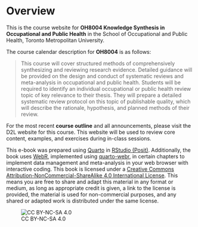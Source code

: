 
# Overview {.unnumbered}

This is the course website for **OH8004 Knowledge Synthesis in Occupational and Public Health** in the School of Occupational and Public Health, Toronto Metropolitan University.

The course calendar description for **OH8004** is as follows:

> This course will cover structured methods of comprehensively synthesizing and reviewing research evidence. Detailed guidance will be provided on the design and conduct of systematic reviews and meta-analysis in occupational and public health. Students will be required to identify an individual occupational or public health review topic of key relevance to their thesis. They will prepare a detailed systematic review protocol on this topic of publishable quality, which will describe the rationale, hypothesis, and planned methods of their review.

For the most recent **course outline** and all announcements, please visit the D2L website for this course. This website will be used to review core content, examples, and exercises during in-class sessions.

This e-book was prepared using [Quarto](https://quarto.org/docs/books/) in [RStudio (Posit)](https://posit.co/). Additionally, the book uses [WebR](https://docs.r-wasm.org/webr/latest/), implemented using [quarto-webr](https://quarto-webr.thecoatlessprofessor.com/), in certain chapters to implement data management and meta-analysis in your web browser with interactive coding. This book is licensed under a [Creative Commons Attribution-NonCommercial-ShareAlike 4.0 International License](https://creativecommons.org/licenses/by-nc-sa/4.0/). This means you are free to share and adapt this material in any format or medium, as long as appropriate credit is given, a link to the license is provided, the material is used for non-commercial purposes, and any shared or adapted work is distributed under the same license.

![CC BY-NC-SA 4.0](https://i.creativecommons.org/l/by-nc-sa/4.0/88x31.png)
